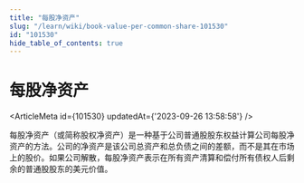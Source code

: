 ```yaml
---
title: "每股净资产"
slug: "/learn/wiki/book-value-per-common-share-101530"
id: "101530"
hide_table_of_contents: true
---
```



# 每股净资产

<ArticleMeta id={101530} updatedAt={'2023-09-26 13:58:58'} />
<div className='border-solid border-b border-t-0 my-4 border-[var(--ifm-color-gray-300)]' />

每股净资产（或简称股权净资产）是一种基于公司普通股股东权益计算公司每股净资产的方法。公司的净资产是该公司总资产和总负债之间的差额，而不是其在市场上的股价。如果公司解散，每股净资产表示在所有资产清算和偿付所有债权人后剩余的普通股股东的美元价值。
